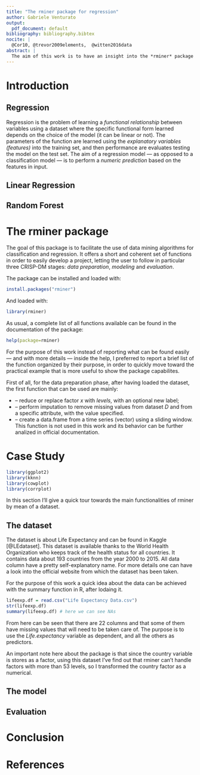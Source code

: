 ```yaml
---
title: "The rminer package for regression"
author: Gabriele Venturato
output:
  pdf_document: default
bibliography: bibliography.bibtex
nocite: |
  @Cor10, @trevor2009elements,  @witten2016data
abstract: |
  The aim of this work is to have an insight into the *rminer* package for regression analysis. Starting from a brief theoretical introduction, towards the description of the main functions of the package, and concluding with a simple case study to show how the package can be used.
---
```



# Introduction
## Regression
Regression is the problem of learning a *functional relationship* between variables using a dataset where the specific functional form learned depends on the choice of the model (it can be linear or not). The parameters of the function are learned using the *explanatory variables (features)* into the training set, and then performance are evaluates testing the model on the test set. The aim of a regression model --- as opposed to a classification model --- is to perform a *numeric prediction* based on the features in input.

## Linear Regression


## Random Forest

# The rminer package
The goal of this package is to facilitate the use of data mining algorithms for classification and regression. It offers a short and coherent set of functions in order to easily develop a project, letting the user to follow in particular three CRISP-DM stages: *data preparation*, *modeling* and *evaluation*.

The package can be installed and loaded with:
```r
install.packages("rminer")
```

And loaded with:
```r
library(rminer)
```

As usual, a complete list of all functions available can be found in the documentation of the package:
```r
help(package=rminer)
```

For the purpose of this work instead of reporting what can be found easily --- and with more details --- inside the help, I preferred to report a brief list of the function organized by their purpose, in order to quickly move toward the practical example that is more useful to show the package capabilites.

First of all, for the data preparation phase, after having loaded the dataset, the first function that can be used are mainly:

* \texttt{delevels(x, levels, label = NULL)} -- reduce or replace factor *x* with *levels*, with an optional new label;
* \texttt{imputation(imethod = "value", D, Attribute = NULL, Missing = NA, Value = 1)} -- perform imputation to remove missing values from dataset *D* and from a specific attribute, with the value specified.
* \texttt{CaseSeries} -- create a data.frame from a time series (vector) using a sliding window. This function is not used in this work and its behavior can be further analized in official documentation.





# Case Study
```r
library(ggplot2)
library(kknn)
library(cowplot)
library(corrplot)
```
In this section I'll give a quick tour towards the main functionalities of rminer by mean of a dataset.

## The dataset
The dataset is about Life Expectancy and can be found in Kaggle [@LEdataset]. This dataset is available thanks to the World Health Organization who keeps track of the health status for all countries. It contains data about 193 countries from the year 2000 to 2015. All data column have a pretty self-explanatory name. For more details one can have a look into the official website from which the dataset has been taken.

For the purpose of this work a quick idea about the data can be achieved with the summary function in R, after lodaing it.
```r
lifeexp.df = read.csv("Life Expectancy Data.csv")
str(lifeexp.df)
summary(lifeexp.df) # here we can see NAs
```

From here can be seen that there are 22 columns and that some of them have missing values that will need to be taken care of. The purpose is to use the *Life.expectancy* variable as dependent, and all the others as predictors.

An important note here about the package is that since the country variable is stores as a factor, using this dataset I've find out that rminer can't handle factors with more than 53 levels, so I transformed the country factor as a numerical.



## The model

## Evaluation

# Conclusion

# References